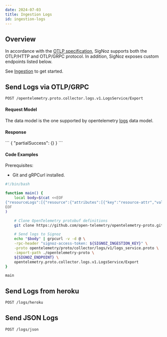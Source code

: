 ```yaml
---
date: 2024-07-03
title: Ingestion Logs
id: ingestion-logs
---
```


## Overview

In accordance with the [OTLP specification](https://github.com/open-telemetry/opentelemetry-proto/blob/main/docs/specification.md), SigNoz supports both the OTLP/HTTP and OTLP/GRPC protocol. In addition, SigNoz exposes custom endpoints listed below.

See [Ingestion](https://signoz.io/docs/ingestion/ingestion/) to get started.

## Send Logs via OTLP/GRPC
```bash
POST /opentelemetry.proto.collector.logs.v1.LogsService/Export
```

#### Request Model
The data model is the one supported by opentelemetry [logs](https://opentelemetry.io/docs/specs/otel/logs/data-model/) data model.

#### Response
<Tabs>
<TabItem value="ok" label="OK" default>
```
{
  "partialSuccess": {}
}
```
</TabItem>
</Tabs>

#### Code Examples
<Tabs>
<TabItem value="grpcurl" label="gRPCurl" default>

Prerequisites:
- Git and gRPCurl installed.
```bash
#!/bin/bash

function main() {
    local body=$(cat <<EOF
{"resourceLogs":[{"resource":{"attributes":[{"key":"resource-attr","value":{"stringValue":"resource-attr-val-1"}}]},"scopeLogs":[{"scope":{},"logRecords":[{"timeUnixNano":"$(date +%s)000000000","severityNumber":9,"severityText":"Info","body":{"stringValue":"This is a log message"},"attributes":[{"key":"app","value":{"stringValue":"server"}},{"key":"instance_num","value":{"intValue":"1"}}],"droppedAttributesCount":1,"traceId":"","spanId":""},{"timeUnixNano":"$(date +%s)000000000","severityNumber":9,"severityText":"Info","body":{"stringValue":"something happened"},"attributes":[{"key":"customer","value":{"stringValue":"acme"}},{"key":"env","value":{"stringValue":"dev"}}],"droppedAttributesCount":1,"traceId":"","spanId":""}]}]}]}
EOF
)

    # Clone OpenTelemetry protobuf definitions
    git clone https://github.com/open-telemetry/opentelemetry-proto.git

    # Send logs to Signoz 
    echo "$body" | grpcurl -v -d @ \
    -rpc-header "signoz-access-token: ${SIGNOZ_INGESTION_KEY}" \
    -proto opentelemetry/proto/collector/logs/v1/logs_service.proto \
    -import-path ./opentelemetry-proto \
    ${SIGNOZ_ENDPOINT} \
    opentelemetry.proto.collector.logs.v1.LogsService/Export
}

main

```

</TabItem>
</Tabs>


## Send Logs from heroku

```bash
POST /logs/heroku
```

## Send JSON Logs

```bash
POST /logs/json
```
